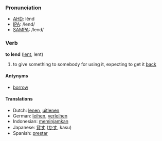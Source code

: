 === Pronunciation ===
*[[w:AHD|AHD]]: lĕnd
*[[w:IPA|IPA]]: /lend/
*[[w:SAMPA|SAMPA]]: /lend/

=== Verb ===

'''to lend''' ([[lent]], lent)

# to give something to somebody for using it, expecting to get it [[back]]

==== Antynyms ====
*[[borrow]]

==== Translations ====
*Dutch: [[lenen]], [[uitlenen]]
*German: [[leihen]], [[verleihen]]
*Indonesian: [[pinjam|meminjamkan]]
*Japanese: [[貸す]] ([[かす]], kasu)
*Spanish: [[prestar]]